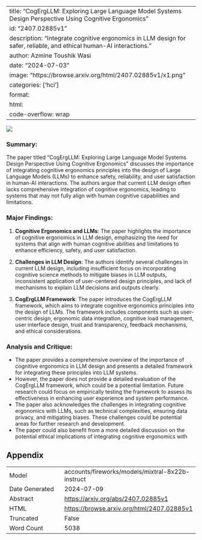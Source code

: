 
---
title: "CogErgLLM: Exploring Large Language Model Systems Design Perspective Using Cognitive Ergonomics"
id: "2407.02885v1"
description: "Integrate cognitive ergonomics in LLM design for safer, reliable, and ethical human-AI interactions."
author: Azmine Toushik Wasi
date: "2024-07-03"
image: "https://browse.arxiv.org/html/2407.02885v1/x1.png"
categories: ['hci']
format:
  html:
    code-overflow: wrap
---

![](https://browse.arxiv.org/html/2407.02885v1/x1.png)

### Summary:

The paper titled "CogErgLLM: Exploring Large Language Model Systems Design Perspective Using Cognitive Ergonomics" discusses the importance of integrating cognitive ergonomics principles into the design of Large Language Models (LLMs) to enhance safety, reliability, and user satisfaction in human-AI interactions. The authors argue that current LLM design often lacks comprehensive integration of cognitive ergonomics, leading to systems that may not fully align with human cognitive capabilities and limitations.

### Major Findings:

1. **Cognitive Ergonomics and LLMs**: The paper highlights the importance of cognitive ergonomics in LLM design, emphasizing the need for systems that align with human cognitive abilities and limitations to enhance efficiency, safety, and user satisfaction.

2. **Challenges in LLM Design**: The authors identify several challenges in current LLM design, including insufficient focus on incorporating cognitive science methods to mitigate biases in LLM outputs, inconsistent application of user-centered design principles, and lack of mechanisms to explain LLM decisions and outputs clearly.

3. **CogErgLLM Framework**: The paper introduces the CogErgLLM framework, which aims to integrate cognitive ergonomics principles into the design of LLMs. The framework includes components such as user-centric design, ergonomic data integration, cognitive load management, user interface design, trust and transparency, feedback mechanisms, and ethical considerations.

### Analysis and Critique:

- The paper provides a comprehensive overview of the importance of cognitive ergonomics in LLM design and presents a detailed framework for integrating these principles into LLM systems.
- However, the paper does not provide a detailed evaluation of the CogErgLLM framework, which could be a potential limitation. Future research could focus on empirically testing the framework to assess its effectiveness in enhancing user experience and system performance.
- The paper also acknowledges the challenges in integrating cognitive ergonomics with LLMs, such as technical complexities, ensuring data privacy, and mitigating biases. These challenges could be potential areas for further research and development.
- The paper could also benefit from a more detailed discussion on the potential ethical implications of integrating cognitive ergonomics with

## Appendix

|          |          |
|----------|----------|
| Model     | accounts/fireworks/models/mixtral-8x22b-instruct       |
| Date Generated     | 2024-07-09       |
| Abstract | [https://arxiv.org/abs/2407.02885v1](https://arxiv.org/abs/2407.02885v1)        |
| HTML     | [https://browse.arxiv.org/html/2407.02885v1](https://browse.arxiv.org/html/2407.02885v1)       |
| Truncated       | False       |
| Word Count       | 5038       |